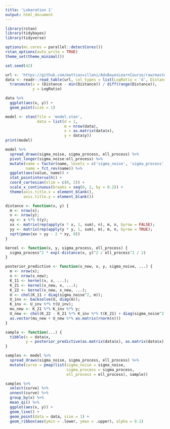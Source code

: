 ```yaml
---
title: 'Lobaration 1'
output: html_document
---
```


```r
library(rstan)
library(tidybayes)
library(tidyverse)

options(mc.cores = parallel::detectCores())
rstan_options(auto_write = TRUE)
theme_set(theme_minimal())

set.seed(42)
```

```r
url <- 'https://github.com/mattiasvillani/AdvBayesLearnCourse/raw/master/Labs/LidarData.dat'
data <- readr::read_table(url, col_types = list(LogRatio = 'd', Distance = 'd')) %>%
  transmute(x = (Distance - min(Distance)) / diff(range(Distance)),
            y = LogRatio)
```

```r
data %>%
  ggplot(aes(x, y)) +
  geom_point(size = 1)
```


```r
model <- stan(file = 'model.stan',
              data = list(d = 1,
                          m = nrow(data),
                          x = as.matrix(data$x),
                          y = data$y))
print(model)
```

```r
model %>%
  spread_draws(sigma_noise, sigma_process, ell_process) %>%
  pivot_longer(sigma_noise:ell_process) %>%
  mutate(name = factor(name, levels = c('sigma_noise', 'sigma_process', 'ell_process')),
         name = fct_rev(name)) %>%
  ggplot(aes(value, name)) +
  stat_pointintervalh() +
  coord_cartesian(xlim = c(0, 2)) +
  scale_x_continuous(breaks = seq(0, 2, by = 0.2)) +
  theme(axis.title.x = element_blank(),
        axis.title.y = element_blank())
```

```r
distance <- function(x, y) {
  m <- nrow(x);
  n <- nrow(y);
  xy <- x %*% t(y);
  xx <- matrix(rep(apply(x * x, 1, sum), n), m, n, byrow = FALSE);
  yy <- matrix(rep(apply(y * y, 1, sum), m), m, n, byrow = TRUE);
  sqrt(pmax(xx + yy - 2 * xy, 0))
}

kernel <- function(x, y, sigma_process, ell_process) {
  sigma_process^2 * exp(-distance(x, y)^2 / ell_process^2 / 2)
}

posterior_predictive <- function(x_new, x, y, sigma_noise, ...) {
  m <- nrow(x);
  n <- nrow(x_new);
  K_11 <- kernel(x, x, ...);
  K_21 <- kernel(x_new, x, ...);
  K_22 <- kernel(x_new, x_new, ...);
  U <- chol(K_11 + diag(sigma_noise^2, m));
  U_inv <- backsolve(U, diag(m));
  K_inv <- U_inv %*% t(U_inv); 
  mu_new <- K_21 %*% K_inv %*% y;
  U_new <- chol(K_22 - K_21 %*% K_inv %*% t(K_21) + diag(sigma_noise^2, n));
  as.vector(mu_new + U_new %*% as.matrix(rnorm(n)))
}
```

```r
sample <- function(...) {
  tibble(x = data$x,
         y = posterior_predictive(as.matrix(data$x), as.matrix(data$x), data$y, ...))
}

samples <- model %>%
  spread_draws(sigma_noise, sigma_process, ell_process) %>%
  mutate(curve = pmap(list(sigma_noise = sigma_noise,
                           sigma_process = sigma_process,
                           ell_process = ell_process), sample))
```

```r
samples %>%
  select(curve) %>%
  unnest(curve) %>%
  group_by(x) %>%
  mean_qi() %>%
  ggplot(aes(x, y)) +
  geom_line() +
  geom_point(data = data, size = 1) +
  geom_ribbon(aes(ymin = .lower, ymax = .upper), alpha = 0.1)
```